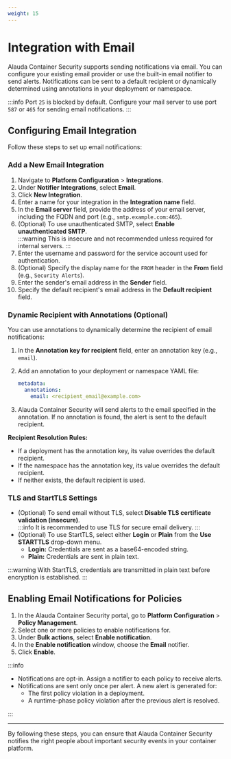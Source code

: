```yaml
---
weight: 15
---
```


# Integration with Email    

Alauda Container Security supports sending notifications via email. You can configure your existing email provider or use the built-in email notifier to send alerts. Notifications can be sent to a default recipient or dynamically determined using annotations in your deployment or namespace.

:::info 
Port `25` is blocked by default. Configure your mail server to use port `587` or `465` for sending email notifications.
:::

## Configuring Email Integration

Follow these steps to set up email notifications:

### Add a New Email Integration

1. Navigate to **Platform Configuration** > **Integrations**.
2. Under **Notifier Integrations**, select **Email**.
3. Click **New Integration**.
4. Enter a name for your integration in the **Integration name** field.
5. In the **Email server** field, provide the address of your email server, including the FQDN and port (e.g., `smtp.example.com:465`).
6. (Optional) To use unauthenticated SMTP, select **Enable unauthenticated SMTP**.  
   :::warning
   This is insecure and not recommended unless required for internal servers.
   :::
7. Enter the username and password for the service account used for authentication.
8. (Optional) Specify the display name for the `FROM` header in the **From** field (e.g., `Security Alerts`).
9. Enter the sender's email address in the **Sender** field.
10. Specify the default recipient's email address in the **Default recipient** field.

### Dynamic Recipient with Annotations (Optional)

You can use annotations to dynamically determine the recipient of email notifications:

1. In the **Annotation key for recipient** field, enter an annotation key (e.g., `email`).
2. Add an annotation to your deployment or namespace YAML file:

    ```yaml
    metadata:
      annotations:
        email: <recipient_email@example.com>
    ```

3. Alauda Container Security will send alerts to the email specified in the annotation. If no annotation is found, the alert is sent to the default recipient.

**Recipient Resolution Rules:**

- If a deployment has the annotation key, its value overrides the default recipient.
- If the namespace has the annotation key, its value overrides the default recipient.
- If neither exists, the default recipient is used.

### TLS and StartTLS Settings

- (Optional) To send email without TLS, select **Disable TLS certificate validation (insecure)**.  
  :::info
  It is recommended to use TLS for secure email delivery.
  :::
- (Optional) To use StartTLS, select either **Login** or **Plain** from the **Use STARTTLS** drop-down menu.  
  - **Login:** Credentials are sent as a base64-encoded string.
  - **Plain:** Credentials are sent in plain text.

:::warning
With StartTLS, credentials are transmitted in plain text before encryption is established.
:::

## Enabling Email Notifications for Policies

1. In the Alauda Container Security portal, go to **Platform Configuration** > **Policy Management**.
2. Select one or more policies to enable notifications for.
3. Under **Bulk actions**, select **Enable notification**.
4. In the **Enable notification** window, choose the **Email** notifier.
5. Click **Enable**.

:::info

- Notifications are opt-in. Assign a notifier to each policy to receive alerts.
- Notifications are sent only once per alert. A new alert is generated for:
    - The first policy violation in a deployment.
    - A runtime-phase policy violation after the previous alert is resolved.

:::

---

By following these steps, you can ensure that Alauda Container Security notifies the right people about important security events in your container platform.

